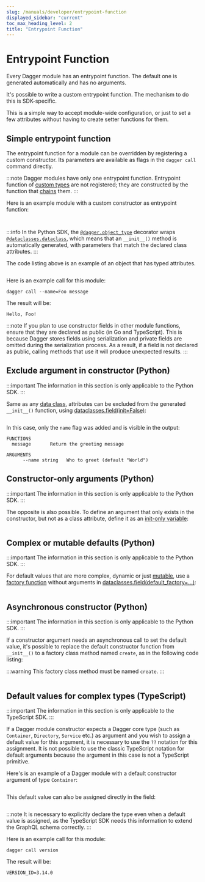 ```yaml
---
slug: /manuals/developer/entrypoint-function
displayed_sidebar: "current"
toc_max_heading_level: 2
title: "Entrypoint Function"
---
```


# Entrypoint Function

Every Dagger module has an entrypoint function. The default one is generated automatically and has no arguments.

It's possible to write a custom entrypoint function. The mechanism to do this is SDK-specific.

This is a simple way to accept module-wide configuration, or just to set a few attributes without having to create setter functions for them.

## Simple entrypoint function

The entrypoint function for a module can be overridden by registering a custom constructor. Its parameters are available as flags in the `dagger call` command directly.

:::note
Dagger modules have only one entrypoint function. Entrypoint function of [custom types](./custom-types.mdx) are not registered; they are constructed by the function that [chains](./chaining.mdx) them.
:::

Here is an example module with a custom constructor as entrypoint function:

<Tabs groupId="language">
<TabItem value="Go">

```go file=./snippets/entrypoint/go/simple/main.go
```

</TabItem>
<TabItem value="Python">

```python file=./snippets/entrypoint/python/simple/main.py
```

:::info
In the Python SDK, the [`@dagger.object_type`](https://dagger-io.readthedocs.io/en/latest/module.html#dagger.object_type) decorator wraps [`@dataclasses.dataclass`](https://docs.python.org/3/library/dataclasses.html), which means that an `__init__()` method is automatically generated, with parameters that match the declared class attributes.
:::

The code listing above is an example of an object that has typed attributes.

</TabItem>
<TabItem value="TypeScript">

```typescript file=./snippets/entrypoint/typescript/simple/index.ts
```

</TabItem>
</Tabs>

Here is an example call for this module:

```shell
dagger call --name=Foo message
```

The result will be:

```shell
Hello, Foo!
```

:::note
If you plan to use constructor fields in other module functions, ensure that they are declared as public (in Go and TypeScript). This is because Dagger stores fields using serialization and private fields are omitted during the serialization process. As a result, if a field is not declared as public, calling methods that use it will produce unexpected results.
:::

## Exclude argument in constructor (Python)

:::important
The information in this section is only applicable to the Python SDK.
:::

Same as any [data class](https://docs.python.org/3/library/dataclasses.html), attributes can be excluded from the
generated `__init__()` function, using [dataclasses.field(init=False)](https://docs.python.org/3/library/dataclasses.html#dataclasses.field):

```python file=./snippets/entrypoint/python/exclude/main.py
```

In this case, only the `name` flag was added and is visible in the output:

```shell
FUNCTIONS
  message       Return the greeting message

ARGUMENTS
      --name string   Who to greet (default "World")
```

## Constructor-only arguments (Python)

:::important
The information in this section is only applicable to the Python SDK.
:::

The opposite is also possible. To define an argument that only exists in
the constructor, but not as a class attribute, define it as an
[init-only variable](https://docs.python.org/3/library/dataclasses.html#init-only-variables):

```python file=./snippets/entrypoint/python/initvar/main.py
```

## Complex or mutable defaults (Python)

:::important
The information in this section is only applicable to the Python SDK.
:::

For default values that are more complex, dynamic or just [mutable](https://docs.python.org/3/library/dataclasses.html#mutable-default-values),
use a [factory function](https://docs.python.org/3/library/dataclasses.html#default-factory-functions) without arguments in
[dataclasses.field(default_factory=...)](https://docs.python.org/3/library/dataclasses.html#dataclasses.field):

```python file=./snippets/entrypoint/python/factory/main.py
```

## Asynchronous constructor (Python)

:::important
The information in this section is only applicable to the Python SDK.
:::

If a constructor argument needs an asynchronous call to set the default value, it's
possible to replace the default constructor function from `__init__()` to
a factory class method named `create`, as in the following code listing:

:::warning
This factory class method must be named `create`.
:::

```python file=./snippets/entrypoint/python/async/main.py
```

## Default values for complex types (TypeScript)

:::important
The information in this section is only applicable to the TypeScript SDK.
:::

If a Dagger module constructor expects a Dagger core type (such as `Container`, `Directory`, `Service` etc.) as argument and you wish to assign a default value for this argument, it is necessary to use the `??` notation for this assignment. It is not possible to use the classic TypeScript notation for default arguments because the argument in this case is not a TypeScript primitive.

Here's is an example of a Dagger module with a default constructor argument of type `Container`:

```typescript file=./snippets/entrypoint/typescript/default-object-in-constructor/index.ts
```

This default value can also be assigned directly in the field:

```typescript file=./snippets/entrypoint/typescript/default-object-in-field/index.ts
```

:::note
It is necessary to explicitly declare the type even when a default value is assigned, as the TypeScript SDK needs this information to extend the GraphQL schema correctly.
:::

Here is an example call for this module:

```shell
dagger call version
```

The result will be:

```shell
VERSION_ID=3.14.0
```
